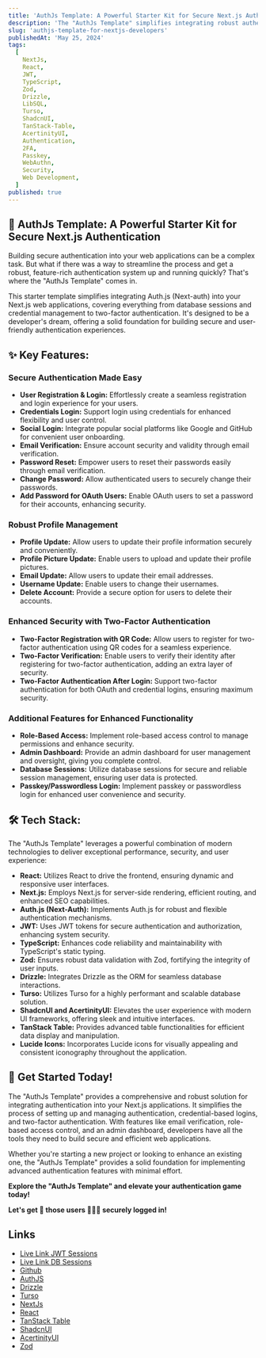 ```yaml
---
title: 'AuthJs Template: A Powerful Starter Kit for Secure Next.js Authentication'
description: 'The "AuthJs Template" simplifies integrating robust authentication into your Next.js web apps. It covers database sessions, credential management, two-factor authentication, and more.'
slug: 'authjs-template-for-nextjs-developers'
publishedAt: 'May 25, 2024'
tags:
  [
    NextJs,
    React,
    JWT,
    TypeScript,
    Zod,
    Drizzle,
    LibSQL,
    Turso,
    ShadcnUI,
    TanStack-Table,
    AcertinityUI,
    Authentication,
    2FA,
    Passkey,
    WebAuthn,
    Security,
    Web Development,
  ]
published: true
---
```


## 🔐 AuthJs Template: A Powerful Starter Kit for Secure Next.js Authentication

<RoundedImage
  src='/projects/authjs-template.png'
  width={800}
  height={800}
  alt='AuthJs Template: A developer-friendly solution for secure authentication in Next.js applications.'
/>

Building secure authentication into your web applications can be a complex task. But what if there was a way to streamline the process and get a robust, feature-rich authentication system up and running quickly? That's where the "AuthJs Template" comes in.

This starter template simplifies integrating Auth.js (Next-auth) into your Next.js web applications, covering everything from database sessions and credential management to two-factor authentication. It's designed to be a developer's dream, offering a solid foundation for building secure and user-friendly authentication experiences.

## ✨ Key Features:

### Secure Authentication Made Easy

- **User Registration & Login:** Effortlessly create a seamless registration and login experience for your users.
- **Credentials Login:** Support login using credentials for enhanced flexibility and user control.
- **Social Login:** Integrate popular social platforms like Google and GitHub for convenient user onboarding.
- **Email Verification:** Ensure account security and validity through email verification.
- **Password Reset:** Empower users to reset their passwords easily through email verification.
- **Change Password:** Allow authenticated users to securely change their passwords.
- **Add Password for OAuth Users:** Enable OAuth users to set a password for their accounts, enhancing security.

### Robust Profile Management

- **Profile Update:** Allow users to update their profile information securely and conveniently.
- **Profile Picture Update:** Enable users to upload and update their profile pictures.
- **Email Update:** Allow users to update their email addresses.
- **Username Update:** Enable users to change their usernames.
- **Delete Account:** Provide a secure option for users to delete their accounts.

### Enhanced Security with Two-Factor Authentication

- **Two-Factor Registration with QR Code:** Allow users to register for two-factor authentication using QR codes for a seamless experience.
- **Two-Factor Verification:** Enable users to verify their identity after registering for two-factor authentication, adding an extra layer of security.
- **Two-Factor Authentication After Login:** Support two-factor authentication for both OAuth and credential logins, ensuring maximum security.

### Additional Features for Enhanced Functionality

- **Role-Based Access:** Implement role-based access control to manage permissions and enhance security.
- **Admin Dashboard:** Provide an admin dashboard for user management and oversight, giving you complete control.
- **Database Sessions:** Utilize database sessions for secure and reliable session management, ensuring user data is protected.
- **Passkey/Passwordless Login:** Implement passkey or passwordless login for enhanced user convenience and security.

## 🛠️ Tech Stack:

The "AuthJs Template" leverages a powerful combination of modern technologies to deliver exceptional performance, security, and user experience:

- **React:** Utilizes React to drive the frontend, ensuring dynamic and responsive user interfaces.
- **Next.js:** Employs Next.js for server-side rendering, efficient routing, and enhanced SEO capabilities.
- **Auth.js (Next-Auth):** Implements Auth.js for robust and flexible authentication mechanisms.
- **JWT:** Uses JWT tokens for secure authentication and authorization, enhancing system security.
- **TypeScript:** Enhances code reliability and maintainability with TypeScript's static typing.
- **Zod:** Ensures robust data validation with Zod, fortifying the integrity of user inputs.
- **Drizzle:** Integrates Drizzle as the ORM for seamless database interactions.
- **Turso:** Utilizes Turso for a highly performant and scalable database solution.
- **ShadcnUI and AcertinityUI:** Elevates the user experience with modern UI frameworks, offering sleek and intuitive interfaces.
- **TanStack Table:** Provides advanced table functionalities for efficient data display and manipulation.
- **Lucide Icons:** Incorporates Lucide icons for visually appealing and consistent iconography throughout the application.

## 🚀 Get Started Today!

The "AuthJs Template" provides a comprehensive and robust solution for integrating authentication into your Next.js applications. It simplifies the process of setting up and managing authentication, credential-based logins, and two-factor authentication. With features like email verification, role-based access control, and an admin dashboard, developers have all the tools they need to build secure and efficient web applications.

Whether you're starting a new project or looking to enhance an existing one, the "AuthJs Template" provides a solid foundation for implementing advanced authentication features with minimal effort.

**Explore the "AuthJs Template" and elevate your authentication game today!**

**Let's get 🚀 those users 🧑‍🤝‍🧑 securely logged in!**

## Links

- [Live Link JWT Sessions](https://drizzle-next-auth-turso.vercel.app)
- [Live Link DB Sessions](https://drizzle-next-auth-turso-db-sessions.vercel.app)
- [Github](https://github.com/AuthJs-Template)
- [AuthJS](https://authjs.dev)
- [Drizzle](https://drizzle.team)
- [Turso](https://turso.dev)
- [NextJs](https://nextjs.org)
- [React](https://react.dev)
- [TanStack Table](https://tanstack.com/table/latest)
- [ShadcnUI](https://shadcn.com/ui)
- [AcertinityUI](https://ui.aceternity.com/components)
- [Zod](https://github.com/colinhacks/zod)
